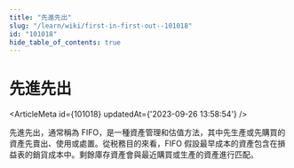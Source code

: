 ```yaml
---
title: "先進先出"
slug: "/learn/wiki/first-in-first-out--101018"
id: "101018"
hide_table_of_contents: true
---
```



# 先進先出

<ArticleMeta id={101018} updatedAt={'2023-09-26 13:58:54'} />
<div className='border-solid border-b border-t-0 my-4 border-[var(--ifm-color-gray-300)]' />

先進先出，通常稱為 FIFO，是一種資產管理和估值方法，其中先生產或先購買的資產先賣出、使用或處置。從税務目的來看，FIFO 假設最早成本的資產包含在損益表的銷貨成本中。剩餘庫存資產會與最近購買或生產的資產進行匹配。
